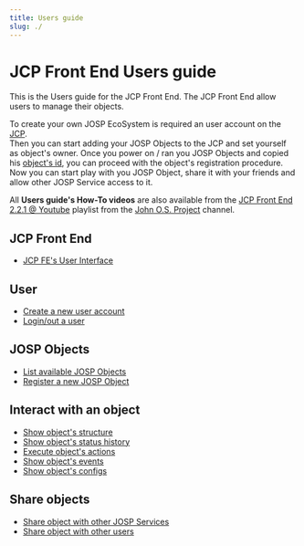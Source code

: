 ```yaml
---
title: Users guide
slug: ./
---
```

# JCP Front End Users guide

This is the Users guide for the JCP Front End.
The JCP Front End allow users to manage their objects.

To create your own JOSP EcoSystem is required an user account on the [JCP](https://www.johnosproject.org/frontend).<br/>
Then you can start adding your JOSP Objects to the JCP and set yourself as object's owner.
Once you power on / ran you JOSP Objects and copied his [object's id](/docs/references/josp/jod/specs/object_id), you can proceed with the object's registration procedure.<br/>
Now you can start play with you JOSP Object, share it with your friends and allow other JOSP Service access to it.

All **Users guide's How-To videos** are also available from the [JCP Front End 2.2.1 @ Youtube](https://www.youtube.com/playlist?list=PLOi0thuec1961qiTk5avfuUw61NQnL5UG) playlist from the [John O.S. Project](https://www.youtube.com/channel/UCb4HveVMSmCaSaluou6D3xQ) channel.

## JCP Front End

* [JCP FE's User Interface](user_interface)

## User

* [Create a new user account](create_user_account)
* [Login/out a user](login_user_account)

## JOSP Objects

* [List available JOSP Objects](list_objects)
* [Register a new JOSP Object](register_a_josp_object)

## Interact with an object

* [Show object's structure](show_object_structure)
* [Show object's status history](show_object_status_history)
* [Execute object's actions](execute_object_actions)
* [Show object's events](show_object_events)
* [Show object's configs](show_object_configs)

## Share objects

* [Share object with other JOSP Services](share_object_with_service)
* [Share object with other users](share_object_with_user)
